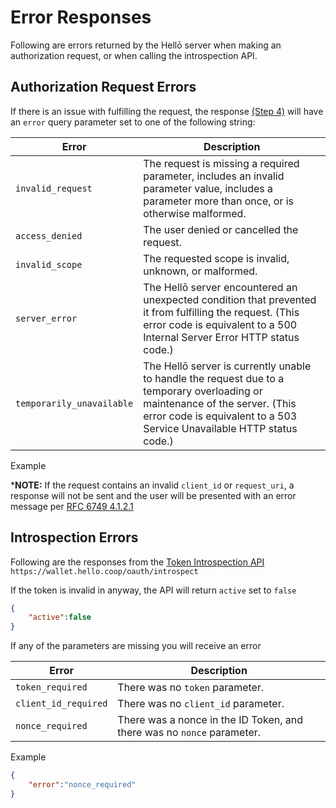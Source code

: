 # Error Responses

Following are errors returned by the Hellō server when making an authorization request, or when calling the introspection API.

## Authorization Request Errors

If there is an issue with fulfilling the request, the response [(Step 4)](/docs/oidc/errors/#introspection) will have an `error` query parameter set to one of the following string:

|Error|Description|
|---|---|
|`invalid_request`| The request is missing a required parameter, includes an invalid parameter value, includes a parameter more than once, or is otherwise malformed. |
|`access_denied`| The user denied or cancelled the request. |
|`invalid_scope`| The requested scope is invalid, unknown, or malformed. |
|`server_error`| The Hellō server encountered an unexpected condition that prevented it from fulfilling the request. (This error code is equivalent to a 500 Internal Server Error HTTP status code.) |
|`temporarily_unavailable`| The Hellō server is currently unable to handle the request due to a temporary overloading or maintenance of the server. (This error code is equivalent to a 503 Service Unavailable HTTP status code.) |

Example 


***NOTE:** If the request contains an invalid `client_id` or `request_uri`, a response will not be sent and the user will be presented with an error message per [RFC 6749 4.1.2.1](https://datatracker.ietf.org/doc/html/rfc6749#section-4.1.2.1)

## Introspection Errors

Following are the responses from the [Token Introspection API](/docs/oidc/errors/#introspection) `https://wallet.hello.coop/oauth/introspect`

If the token is invalid in anyway, the API will return `active` set to `false`

```json
{
    "active":false
}
```
If any of the parameters are missing you will receive an error

|Error|Description|
|---|---|
|`token_required`| There was no `token` parameter. |
|`client_id_required`| There was no `client_id` parameter. |
|`nonce_required`| There was a nonce in the ID Token, and there was no `nonce` parameter. |

Example

```json
{
    "error":"nonce_required"
}
```